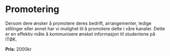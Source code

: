 # Promotering


<Cookie />

Dersom dere ønsker å promotere deres bedrift, arrangementer, ledige stillinger eller annet har vi mulighet til å promotere dette i våre kanaler. Dette er en effektiv måte å kommunisere ønsket informasjon til studentene på ITØK.

**Pris**: 2000kr
